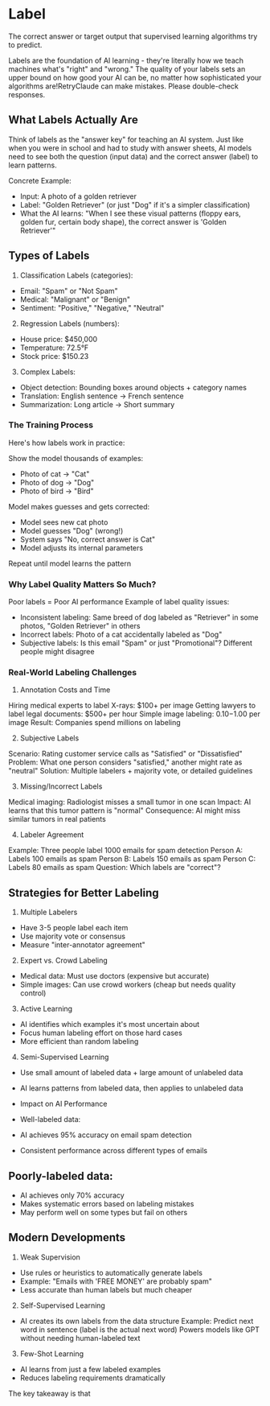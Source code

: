 # Label

The correct answer or target output that supervised learning algorithms try to predict.

Labels are the foundation of AI learning - they're literally how we teach machines what's "right" and "wrong." The quality of your labels sets an upper bound on how good your AI can be, no matter how sophisticated your algorithms are!RetryClaude can make mistakes. Please double-check responses.


## What Labels Actually Are
Think of labels as the "answer key" for teaching an AI system. Just like when you were in school and had to study with answer sheets, AI models need to see both the question (input data) and the correct answer (label) to learn patterns.

Concrete Example:

- Input: A photo of a golden retriever
- Label: "Golden Retriever" (or just "Dog" if it's a simpler classification)
- What the AI learns: "When I see these visual patterns (floppy ears, golden fur, certain body shape), the correct answer is 'Golden Retriever'"

## Types of Labels
1. Classification Labels (categories):

- Email: "Spam" or "Not Spam"
- Medical: "Malignant" or "Benign"
- Sentiment: "Positive," "Negative," "Neutral"

2. Regression Labels (numbers):

- House price: $450,000
- Temperature: 72.5°F
- Stock price: $150.23

3. Complex Labels:

- Object detection: Bounding boxes around objects + category names
- Translation: English sentence → French sentence
- Summarization: Long article → Short summary

### The Training Process
Here's how labels work in practice:

Show the model thousands of examples:

- Photo of cat → "Cat"
- Photo of dog → "Dog"
- Photo of bird → "Bird"

Model makes guesses and gets corrected:

- Model sees new cat photo
- Model guesses "Dog" (wrong!)
- System says "No, correct answer is Cat"
- Model adjusts its internal parameters

Repeat until model learns the pattern

### Why Label Quality Matters So Much?
Poor labels = Poor AI performance
Example of label quality issues:

- Inconsistent labeling: Same breed of dog labeled as "Retriever" in some photos, "Golden Retriever" in others
- Incorrect labels: Photo of a cat accidentally labeled as "Dog"
- Subjective labels: Is this email "Spam" or just "Promotional"? Different people might disagree

### Real-World Labeling Challenges
1. Annotation Costs and Time

Hiring medical experts to label X-rays: $100+ per image
Getting lawyers to label legal documents: $500+ per hour
Simple image labeling: $0.10-$1.00 per image
Result: Companies spend millions on labeling

2. Subjective Labels

Scenario: Rating customer service calls as "Satisfied" or "Dissatisfied"
Problem: What one person considers "satisfied," another might rate as "neutral"
Solution: Multiple labelers + majority vote, or detailed guidelines

3. Missing/Incorrect Labels

Medical imaging: Radiologist misses a small tumor in one scan
Impact: AI learns that this tumor pattern is "normal"
Consequence: AI might miss similar tumors in real patients

4. Labeler Agreement

Example: Three people label 1000 emails for spam detection
Person A: Labels 100 emails as spam
Person B: Labels 150 emails as spam
Person C: Labels 80 emails as spam
Question: Which labels are "correct"?

## Strategies for Better Labeling
1. Multiple Labelers

- Have 3-5 people label each item
- Use majority vote or consensus
- Measure "inter-annotator agreement"

2. Expert vs. Crowd Labeling

- Medical data: Must use doctors (expensive but accurate)
- Simple images: Can use crowd workers (cheap but needs quality control)

3. Active Learning

- AI identifies which examples it's most uncertain about
- Focus human labeling effort on those hard cases
- More efficient than random labeling

4. Semi-Supervised Learning

- Use small amount of labeled data + large amount of unlabeled data
- AI learns patterns from labeled data, then applies to unlabeled data

- Impact on AI Performance
- Well-labeled data:

- AI achieves 95% accuracy on email spam detection
- Consistent performance across different types of emails

## Poorly-labeled data:

- AI achieves only 70% accuracy
- Makes systematic errors based on labeling mistakes
- May perform well on some types but fail on others

## Modern Developments
1. Weak Supervision

- Use rules or heuristics to automatically generate labels
- Example: "Emails with 'FREE MONEY' are probably spam"
- Less accurate than human labels but much cheaper

2. Self-Supervised Learning

- AI creates its own labels from the data structure
Example: Predict next word in sentence (label is the actual next word)
Powers models like GPT without needing human-labeled text

3. Few-Shot Learning

- AI learns from just a few labeled examples
- Reduces labeling requirements dramatically

The key takeaway is that 